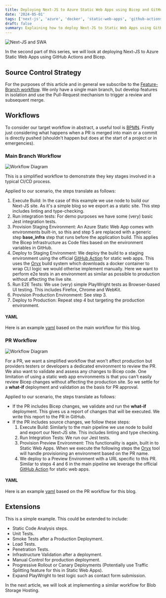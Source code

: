 ```yaml
---
title: Deploying Next-JS to Azure Static Web Apps using Bicep and GitHub Actions
date: '2024-05-01'
tags: ['next-js', 'azure', 'docker', 'static-web-apps', 'github-actions', 'bicep', 'bpmn']
draft: false
summary: Explaining how to deploy Next-JS to Static Web Apps using GitHub Actions
---
```


![Next-JS and SWA](/static/images/next_swa.png)


In the second part of this series, we will look at deploying Next-JS to 
Azure Static Web Apps using GitHub Actions and Bicep.

## Source Control Strategy

For the purposes of this article and in general we subscribe to the [Feature-Branch workflow](https://www.atlassian.com/git/tutorials/comparing-workflows/feature-branch-workflow).
We only have a single main branch, but develop features in isolation and use the Pull-Request mechanism to 
trigger a review and subsequent merge.

## Workflows

To consider our target workflow in abstract, a useful tool is [BPMN](https://www.bpmn.org/). Firstly just considering
what happens when a PR is merged into main or a commit is directly pushed (shouldn't happen but does at the start of a project or in emergencies).

### Main Branch Workflow
![Workflow Diagram](/static/images/swa_bpmn_main.svg)

This is a simplified workflow to demonstrate they key stages involved in a typical CI/CD process. 

Applied to our scenario, the steps translate as follows: 

1. Execute Build: In the case of this example we use node to build our Next-JS site. As it's a simple blog so
we export as a static site. This step includes linting and type-checking.
2. Run integration tests: For demo purposes we have some (very) basic Jest integration tests.
3. Provision Staging Environment: An Azure Static Web App comes with environments built-in, so this and step 5 are replaced with 
a generic step **base_infra** step that runs before the application build. This applies the Bicep Infrastructure as Code files 
based on the environment variables in GitHub.
4. Deploy to Staging Environment: We deploy the build to a staging environment using the official [GitHub Action](https://github.com/Azure/static-web-apps-deploy?tab=readme-ov-file) for static web apps.
This uses the [Oryx](https://github.com/microsoft/Oryx) build system which downloads a docker container to wrap CLI logic we would otherise implement manually. 
Here we want to perform e2e tests in an environment as similar as possible to production without affecting the live site.
5. Run E2E Tests: We use (very) simple PlayWright tests as Browser-based UI testing. This includes Firefox, Chrome and WebKit.
5. Provision Production Environment: See step 3.
6. Deploy to Production: Repeat step 4 but targeting the production environment.

#### YAML
Here is an example [yaml](https://github.com/canary-ops/blog/blob/main/.github/workflows/swa-main.yml) based on the main workflow for this blog.

### PR Workflow
![Workflow Diagram](/static/images/swa_bpmn_pr.svg)

For a PR, we want a simplified workflow that won't affect production but providers testers or developers
a dedicated environment to review the PR. We also want to validate and assess any changes to Bicep code. One 
limitation of using a static web app environments is that you can't easily review Bicep changes 
without affecting the production site. So we settle for a **what-if** deployment and validation 
as the basis for PR approval.

Applied to our scenario, the steps translate as follows: 

- If the PR includes Bicep changes, we validate and run the **what-if** deployment. This gives us a report 
of changes that will be executed. We write this report to the PR in GitHub.
- If the PR includes source changes, we follow these steps:
    1. Execute Build: Similarly to the main pipeline we use node to build and export our Next-JS site. This includes linting and
    type checking.
    2. Run Integration Tests: We run our Jest tests.
    3. Provision Preview Environment: This functionality is again, built in to Static Web Apps. When we execute the following steps
       the [Oryx](https://github.com/microsoft/Oryx) tool will handle provisioning an environment based on the PR name. 
    4. We deploy to a Preview Environment with a URL specific to this PR. Similar to steps 4 and 6 in the main pipeline we 
    leverage the official [GitHub Action](https://github.com/Azure/static-web-apps-deploy?tab=readme-ov-file) for static web apps.

#### YAML
Here is an example [yaml](https://github.com/canary-ops/blog/blob/main/.github/workflows/swa-pr.yml) based on the PR workflow for this blog.

## Extensions

This is a simple example. This could be extended to include:

- Static Code Analysis steps.
- Unit Tests.
- Smoke Tests after a Production Deployment.
- Load Tests.
- Penetration Tests.
- Infrastructure Validation after a deployment.
- Manual Control for production deployment.
- Progressive Rollout or Canary Deployments (Potentially use Traffic Splitting feature for this in Static Web Apps).
- Expand PlayWright to test logic such as contact form submission.

In the next article, we will look at implementing a similar workflow for Blob Storage Hosting.